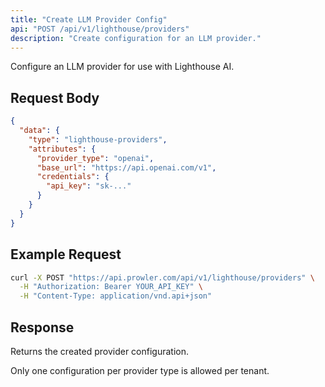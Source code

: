 ```yaml
---
title: "Create LLM Provider Config"
api: "POST /api/v1/lighthouse/providers"
description: "Create configuration for an LLM provider."
---
```


Configure an LLM provider for use with Lighthouse AI.

## Request Body

```json
{
  "data": {
    "type": "lighthouse-providers",
    "attributes": {
      "provider_type": "openai",
      "base_url": "https://api.openai.com/v1",
      "credentials": {
        "api_key": "sk-..."
      }
    }
  }
}
```

## Example Request

```bash
curl -X POST "https://api.prowler.com/api/v1/lighthouse/providers" \
  -H "Authorization: Bearer YOUR_API_KEY" \
  -H "Content-Type: application/vnd.api+json"
```

## Response

Returns the created provider configuration.

<Note>
Only one configuration per provider type is allowed per tenant.
</Note>

